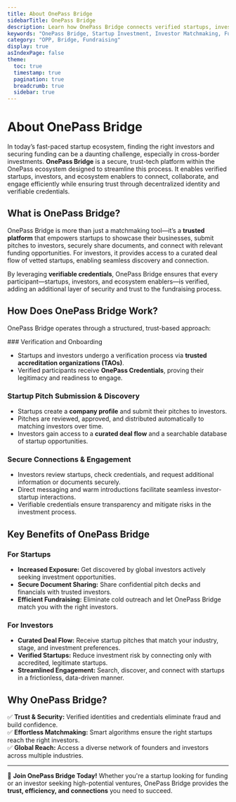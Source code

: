 ```yaml
---
title: About OnePass Bridge
sidebarTitle: OnePass Bridge
description: Learn how OnePass Bridge connects verified startups, investors, and ecosystem enablers in a secure and efficient way.
keywords: "OnePass Bridge, Startup Investment, Investor Matchmaking, Fundraising, Verifiable Credentials"
category: "OPP, Bridge, Fundraising"
display: true
asIndexPage: false
theme:
  toc: true
  timestamp: true
  pagination: true
  breadcrumb: true
  sidebar: true
---
```



# About OnePass Bridge

In today’s fast-paced startup ecosystem, finding the right investors and securing funding can be a daunting challenge, especially in cross-border investments. **OnePass Bridge** is a secure, trust-tech platform within the OnePass ecosystem designed to streamline this process. It enables verified startups, investors, and ecosystem enablers to connect, collaborate, and engage efficiently while ensuring trust through decentralized identity and verifiable credentials.

## What is OnePass Bridge?

OnePass Bridge is more than just a matchmaking tool—it’s a **trusted platform** that empowers startups to showcase their businesses, submit pitches to investors, securely share documents, and connect with relevant funding opportunities. For investors, it provides access to a curated deal flow of vetted startups, enabling seamless discovery and connection.

By leveraging **verifiable credentials**, OnePass Bridge ensures that every participant—startups, investors, and ecosystem enablers—is verified, adding an additional layer of security and trust to the fundraising process.

## How Does OnePass Bridge Work?

OnePass Bridge operates through a structured, trust-based approach:

<Steps>
### Verification and Onboarding

- Startups and investors undergo a verification process via **trusted accreditation organizations (TAOs)**.
- Verified participants receive **OnePass Credentials**, proving their legitimacy and readiness to engage.

### Startup Pitch Submission & Discovery

- Startups create a **company profile** and submit their pitches to investors.
- Pitches are reviewed, approved, and distributed automatically to matching investors over time.
- Investors gain access to a **curated deal flow** and a searchable database of startup opportunities.

### Secure Connections & Engagement

- Investors review startups, check credentials, and request additional information or documents securely.
- Direct messaging and warm introductions facilitate seamless investor-startup interactions.
- Verifiable credentials ensure transparency and mitigate risks in the investment process.

</Steps>

## Key Benefits of OnePass Bridge

### For Startups

- **Increased Exposure:** Get discovered by global investors actively seeking investment opportunities.
- **Secure Document Sharing:** Share confidential pitch decks and financials with trusted investors.
- **Efficient Fundraising:** Eliminate cold outreach and let OnePass Bridge match you with the right investors.

### For Investors

- **Curated Deal Flow:** Receive startup pitches that match your industry, stage, and investment preferences.
- **Verified Startups:** Reduce investment risk by connecting only with accredited, legitimate startups.
- **Streamlined Engagement:** Search, discover, and connect with startups in a frictionless, data-driven manner.

## Why OnePass Bridge?

✅ **Trust & Security:** Verified identities and credentials eliminate fraud and build confidence.  
✅ **Effortless Matchmaking:** Smart algorithms ensure the right startups reach the right investors.  
✅ **Global Reach:** Access a diverse network of founders and investors across multiple industries.  

---

🚀 **Join OnePass Bridge Today!** Whether you're a startup looking for funding or an investor seeking high-potential ventures, OnePass Bridge provides the **trust, efficiency, and connections** you need to succeed.
